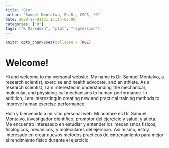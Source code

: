```yaml
---
title: "Bio"
author: "Samuel Montalvo, Ph.D., CSCS, *D"
date: 2020-12-01T21:13:14-05:00
categories: ["R"]
tags: ["R Markdown", "plot", "regression"]
---
```


```r
knitr::opts_chunk$set(collapse = TRUE)
```

# Welcome!

Hi and welcome to my personal website. My name is Dr. Samuel Montalvo, a research scientist, exercise and health advocate, and an athlete. As a research scientist, I am interested in understanding the mechanical, molecular, and physiological mechanisms to human performance. In addition, I am interesting in creating new and practical training methods to improve human exercise performance. 

Hola y bienvenido a mi sitio personal web. Mi nombre es Dr. Samuel Montalvo, investigador cientifico, promotor del ejercicio y salud, y atleta. Me encuentro interesado en estudiar y entender los mecanismos fisicos, fisologicos, mecanicos, y moleculares del ejercicio. Asi mismo, estoy interesado en crear nuevos metodos practicos de entrenamiento para mejor el rendimiento fisico durante el ejercicio.
